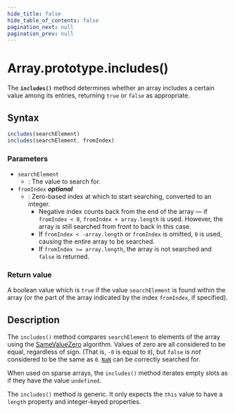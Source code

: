 ```yaml
---
hide_title: false
hide_table_of_contents: false
pagination_next: null
pagination_prev: null
---
```

# Array.prototype.includes()

The **`includes()`** method determines whether an array
includes a certain value among its entries, returning `true` or
`false` as appropriate.

## Syntax

```js
includes(searchElement)
includes(searchElement, fromIndex)
```

### Parameters

- `searchElement`
  - : The value to search for.
- `fromIndex` _**optional**_
  - : Zero-based index at which to start searching, converted to an integer.
    - Negative index counts back from the end of the array — if `fromIndex < 0`, `fromIndex + array.length` is used. However, the array is still searched from front to back in this case.
    - If `fromIndex < -array.length` or `fromIndex` is omitted, `0` is used, causing the entire array to be searched.
    - If `fromIndex >= array.length`, the array is not searched and `false` is returned.

### Return value

A boolean value which is `true` if the value `searchElement` is found within the array (or the part of the array indicated by the index `fromIndex`, if specified).

## Description

The `includes()` method compares `searchElement` to elements of the array using the [SameValueZero](https://developer.mozilla.org/docs/Web/JavaScript/Reference/Operators/Strict_equality) algorithm. Values of zero are all considered to be equal, regardless of sign. (That is, `-0` is equal to `0`), but `false` is _not_ considered to be the same as `0`. [`NaN`](../../NaN.md) can be correctly searched for.

When used on sparse arrays, the `includes()` method iterates empty slots as if they have the value `undefined`.

The `includes()` method is generic. It only expects the `this` value to have a `length` property and integer-keyed properties.
